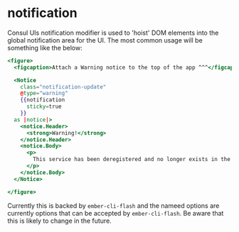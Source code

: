 # notification

Consul UIs notification modifier is used to 'hoist' DOM elements into the
global notification area for the UI. The most common usage will be something
like the below:

```hbs preview-template
<figure>
  <figcaption>Attach a Warning notice to the top of the app ^^^</figcaption>

  <Notice
    class="notification-update"
    @type="warning"
    {{notification
      sticky=true
    }}
  as |notice|>
    <notice.Header>
      <strong>Warning!</strong>
    </notice.Header>
    <notice.Body>
      <p>
        This service has been deregistered and no longer exists in the catalog.
      </p>
    </notice.Body>
  </Notice>

</figure>
```

Currently this is backed by `ember-cli-flash` and the nameed options are
currently options that can be accepted by `ember-cli-flash`. Be aware that this
is likely to change in the future.

